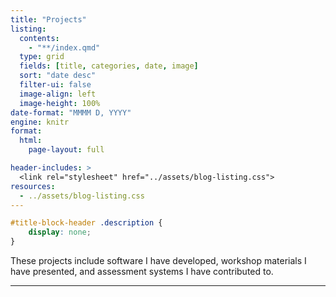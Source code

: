 ```yaml
---
title: "Projects"
listing:
  contents:
    - "**/index.qmd"
  type: grid
  fields: [title, categories, date, image]
  sort: "date desc"
  filter-ui: false
  image-align: left
  image-height: 100%
date-format: "MMMM D, YYYY"
engine: knitr
format:
  html:
    page-layout: full

header-includes: >
  <link rel="stylesheet" href="../assets/blog-listing.css">
resources:
  - ../assets/blog-listing.css 
---
```




```css
#title-block-header .description {
    display: none;
}
```

These projects include software I have developed, workshop materials I have presented, and assessment systems I have contributed to.
<br>

---

<br>
